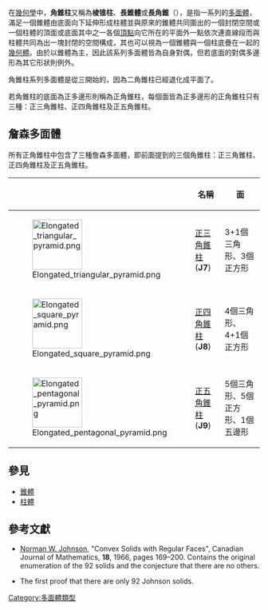 {{Polyhedronbox
| name =角錐柱
| polyhedron = 角錐柱
| imagename = Elongated pentagonal pyramid.png
| rotating = Elongated pentagonal pyramid.png
| rinfo = 以五角錐柱為例
| Type = 棱錐柱
| Coxeter_diagram = 
| Face=2⋅n+1
| Edge=4⋅n
| Vertice=2⋅n+1
| variable=n
| variable_dest=底面邊數
| Face_type = [[多邊形|多邊形]]<br/>[[三角形|三角形]]<br/>[[矩形|矩形]]
| Vertice_type = 
| Vertice_configuration = 
| Schläfli = 
| Wythoff = 
| Face_configuration = 
| Conway = P''n''+Y''n''
| Symmetry_group =[[Cyclic_symmetry|''C''<sub>''nv''</sub>]], [n], (*nn)
| Index_references = 
| dual = [[角錐柱|角錐柱]]（自身對偶）
| Rotation_group = ''C''<sub>''n''</sub>, [n]<sup>+</sup>, (nn)
| Dihedral_angle = 
| Properties = 凸、 demi-regular
| 3d_image = 
| vfigimage = 
| dual_image = Elongated pentagonal pyramid.png
| net_image = 
}}
在[[幾何學|幾何學]]中，'''角錐柱'''又稱為'''棱锥柱'''、'''長錐體'''或'''長角錐'''（{{lang-en|Elongated pyramid}}），是指一系列的[[多面體|多面體]]，滿足一個錐體由底面向下延伸形成柱體並與原來的錐體共同圍出的一個封閉空間或一個柱體的頂面或底面其中之一各個[[頂點_(幾何)|頂點]]向它所在的平面外一點依次連直線段而與柱體共同為出一塊封閉的空間構成，其也可以視為一個錐體與一個柱底疊在一起的[[幾何體|幾何體]]。由於以錐體為主，因此該系列多面體皆為自身對偶，但若底面的對偶多邊形為其它形狀則例外。

角錐柱系列多面體是從三開始的，因為二角錐柱已經退化成平面了。

若角錐柱的底面為正多邊形則稱為正角錐柱，每個面皆為正多邊形的正角錐柱只有三種：正三角錐柱、正四角錐柱及正五角錐柱。

== 詹森多面體 ==
所有正角錐柱中包含了三種詹森多面體，即前面提到的三個角錐柱：正三角錐柱、正四角錐柱及正五角錐柱。
{| class="wikitable"
|-
! <!--image--> !! 名稱 !! 面
|-
| [[Image:Elongated_triangular_pyramid.png|100px]] || [[正三角錐柱|正三角錐柱]] ('''J7''') || 3+1個三角形、3個正方形
|-
| [[Image:Elongated_square_pyramid.png|100px]] || [[正四角錐柱|正四角錐柱]] ('''J8''') || 4個三角形、4+1個正方形
|-
| [[Image:Elongated_pentagonal_pyramid.png|100px]] || [[正五角錐柱|正五角錐柱]] ('''J9''') || 5個三角形、5個正方形、1個五邊形
|}

== 參見 ==
*[[錐體|錐體]]
*[[柱體|柱體]]

== 參考文獻 ==
*[[Norman_Johnson_(mathematician)|Norman W. Johnson]], "Convex Solids with Regular Faces", Canadian Journal of Mathematics, '''18''', 1966, pages 169–200. Contains the original enumeration of the 92 solids and the conjecture that there are no others.
*{{cite book|author=[[Victor_Zalgaller|Victor A. Zalgaller]]|title=Convex Polyhedra with Regular Faces|publisher=Consultants Bureau|year=1969|id=No ISBN}}  The first proof that there are only 92 Johnson solids.

{{Convex polyhedron navigator}}

[[Category:多面體類型|Category:多面體類型]]

{{polyhedron-stub}}